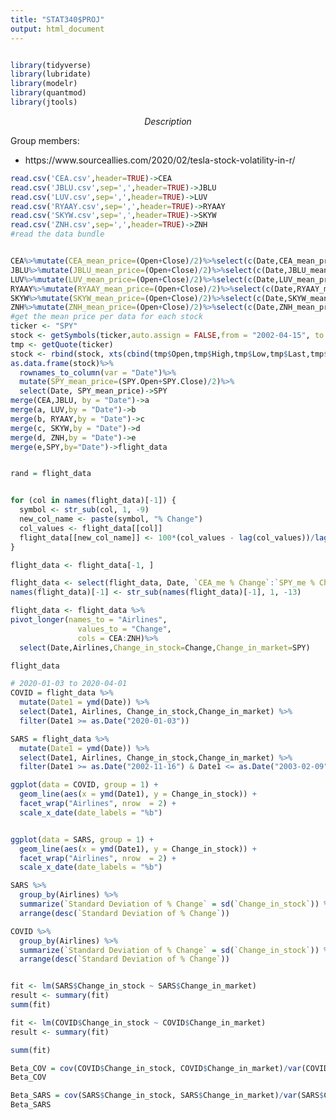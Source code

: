 ```yaml
---
title: "STAT340$PROJ"
output: html_document
---
```

```r

```

```r
library(tidyverse)
library(lubridate)
library(modelr)
library(quantmod)
library(jtools)
```

$$Description$$

Group members:


- https://www.sourceallies.com/2020/02/tesla-stock-volatility-in-r/
```r
read.csv('CEA.csv',header=TRUE)->CEA
read.csv('JBLU.csv',sep=',',header=TRUE)->JBLU
read.csv('LUV.csv',sep=',',header=TRUE)->LUV
read.csv('RYAAY.csv',sep=',',header=TRUE)->RYAAY
read.csv('SKYW.csv',sep=',',header=TRUE)->SKYW
read.csv('ZNH.csv',sep=',',header=TRUE)->ZNH
#read the data bundle


CEA%>%mutate(CEA_mean_price=(Open+Close)/2)%>%select(c(Date,CEA_mean_price))->CEA
JBLU%>%mutate(JBLU_mean_price=(Open+Close)/2)%>%select(c(Date,JBLU_mean_price))->JBLU
LUV%>%mutate(LUV_mean_price=(Open+Close)/2)%>%select(c(Date,LUV_mean_price))->LUV
RYAAY%>%mutate(RYAAY_mean_price=(Open+Close)/2)%>%select(c(Date,RYAAY_mean_price))->RYAAY
SKYW%>%mutate(SKYW_mean_price=(Open+Close)/2)%>%select(c(Date,SKYW_mean_price))->SKYW
ZNH%>%mutate(ZNH_mean_price=(Open+Close)/2)%>%select(c(Date,ZNH_mean_price))->ZNH
#get the mean price per data for each stock
ticker <- "SPY"
stock <- getSymbols(ticker,auto.assign = FALSE,from = "2002-04-15", to = "2020-04-15")
tmp <- getQuote(ticker)
stock <- rbind(stock, xts(cbind(tmp$Open,tmp$High,tmp$Low,tmp$Last,tmp$Volume,tmp$Last), order.by = Sys.Date()))
as.data.frame(stock)%>%
  rownames_to_column(var = "Date")%>%
  mutate(SPY_mean_price=(SPY.Open+SPY.Close)/2)%>%
  select(Date, SPY_mean_price)->SPY
merge(CEA,JBLU, by = "Date")->a
merge(a, LUV,by = "Date")->b
merge(b, RYAAY,by = "Date")->c
merge(c, SKYW,by = "Date")->d
merge(d, ZNH,by = "Date")->e
merge(e,SPY,by="Date")->flight_data


rand = flight_data


for (col in names(flight_data)[-1]) {
  symbol <- str_sub(col, 1, -9)
  new_col_name <- paste(symbol, "% Change")
  col_values <- flight_data[[col]]
  flight_data[[new_col_name]] <- 100*(col_values - lag(col_values))/lag(col_values)
}

flight_data <- flight_data[-1, ]

flight_data <- select(flight_data, Date, `CEA_me % Change`:`SPY_me % Change`)
names(flight_data)[-1] <- str_sub(names(flight_data)[-1], 1, -13)

flight_data <- flight_data %>%
pivot_longer(names_to = "Airlines", 
               values_to = "Change", 
               cols = CEA:ZNH)%>%
  select(Date,Airlines,Change_in_stock=Change,Change_in_market=SPY)
```

```r
flight_data
```

```r

# 2020-01-03 to 2020-04-01
COVID = flight_data %>%
  mutate(Date1 = ymd(Date)) %>%
  select(Date1, Airlines, Change_in_stock,Change_in_market) %>%
  filter(Date1 >= as.Date("2020-01-03"))

SARS = flight_data %>%
  mutate(Date1 = ymd(Date)) %>%
  select(Date1, Airlines, Change_in_stock,Change_in_market) %>%
  filter(Date1 >= as.Date("2002-11-16") & Date1 <= as.Date("2003-02-09"))

ggplot(data = COVID, group = 1) +
  geom_line(aes(x = ymd(Date1), y = Change_in_stock)) +
  facet_wrap("Airlines", nrow  = 2) +
  scale_x_date(date_labels = "%b")


ggplot(data = SARS, group = 1) +
  geom_line(aes(x = ymd(Date1), y = Change_in_stock)) +
  facet_wrap("Airlines", nrow  = 2) +
  scale_x_date(date_labels = "%b")

```

```r
SARS %>% 
  group_by(Airlines) %>% 
  summarize(`Standard Deviation of % Change` = sd(`Change_in_stock`)) %>% 
  arrange(desc(`Standard Deviation of % Change`))

COVID %>% 
  group_by(Airlines) %>% 
  summarize(`Standard Deviation of % Change` = sd(`Change_in_stock`)) %>% 
  arrange(desc(`Standard Deviation of % Change`))



```




```r
fit <- lm(SARS$Change_in_stock ~ SARS$Change_in_market)
result <- summary(fit)
summ(fit)

```
```r
fit <- lm(COVID$Change_in_stock ~ COVID$Change_in_market)
result <- summary(fit)

summ(fit)

```

```r
Beta_COV = cov(COVID$Change_in_stock, COVID$Change_in_market)/var(COVID$Change_in_market)
Beta_COV

Beta_SARS = cov(SARS$Change_in_stock, SARS$Change_in_market)/var(SARS$Change_in_market)
Beta_SARS
```









